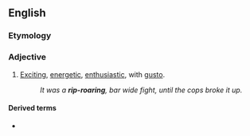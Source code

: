 ==English==

===Etymology===
{{rfe|lang=en}}

===Adjective===
{{en-adj|-}}

# {{lb|en|informal}} [[exciting|Exciting]], [[energetic]], [[enthusiastic]], with [[gusto]].
#: ''It was a '''rip-roaring''', bar wide fight, until the cops broke it up.''

====Derived terms====
* {{l|en|rip-roaringly}}